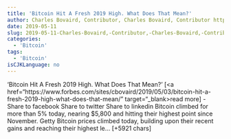 ```yaml
---
title: 'Bitcoin Hit A Fresh 2019 High. What Does That Mean?' 
author: Charles Bovaird, Contributor, Charles Bovaird, Contributor https://www.forbes.com/sites/cbovaird/
date: 2019-05-11
slug: 2019-05-11-Charles-Bovaird,-Contributor,-Charles-Bovaird,-Contributor-https://www.forbes.com/sites/cbovaird/
categories: 
  - 'Bitcoin'
tags: 
  - 'Bitcoin'
isCJKLanguage: no 
---
```



'Bitcoin Hit A Fresh 2019 High. What Does That Mean?' [<a href="https://www.forbes.com/sites/cbovaird/2019/05/03/bitcoin-hit-a-fresh-2019-high-what-does-that-mean/" target="_blank>read more</a>] 
- Share to facebook
Share to twitter
Share to linkedin
Bitcoin climbed for more than 5% today, nearing $5,800 and hitting their highest point since November.
Getty
Bitcoin prices climbed today, building upon their recent gains and reaching their highest le… [+5921 chars] 

